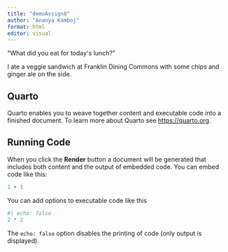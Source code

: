 ```yaml
---
title: "demoAssign8"
author: "Ananya Kamboj"
format: html
editor: visual
---
```


\"What did you eat for today\'s lunch?\"

I ate a veggie sandwich at Franklin Dining Commons with some chips and ginger ale on the side.

## Quarto

Quarto enables you to weave together content and executable code into a finished document. To learn more about Quarto see <https://quarto.org>.

## Running Code

When you click the **Render** button a document will be generated that includes both content and the output of embedded code. You can embed code like this:

```r
1 + 1
```

You can add options to executable code like this

```r
#| echo: false
2 * 2
```

The `echo: false` option disables the printing of code (only output is displayed).
